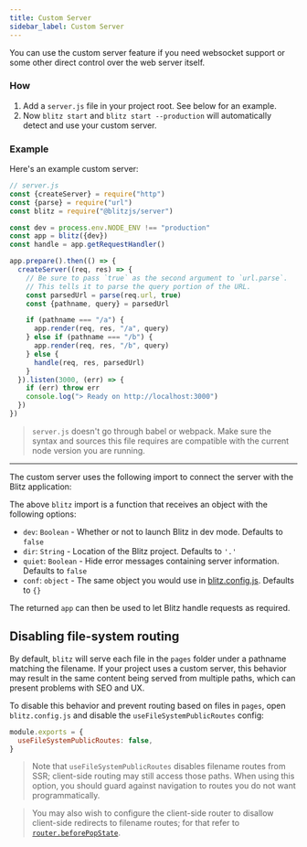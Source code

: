 ```yaml
---
title: Custom Server
sidebar_label: Custom Server
---
```


You can use the custom server feature if you need websocket support or some other direct control over the web server itself.

### How

1. Add a `server.js` file in your project root. See below for an example.
2. Now `blitz start` and `blitz start --production` will automatically detect and use your custom server.

### Example

Here's an example custom server:

```js
// server.js
const {createServer} = require("http")
const {parse} = require("url")
const blitz = require("@blitzjs/server")

const dev = process.env.NODE_ENV !== "production"
const app = blitz({dev})
const handle = app.getRequestHandler()

app.prepare().then(() => {
  createServer((req, res) => {
    // Be sure to pass `true` as the second argument to `url.parse`.
    // This tells it to parse the query portion of the URL.
    const parsedUrl = parse(req.url, true)
    const {pathname, query} = parsedUrl

    if (pathname === "/a") {
      app.render(req, res, "/a", query)
    } else if (pathname === "/b") {
      app.render(req, res, "/b", query)
    } else {
      handle(req, res, parsedUrl)
    }
  }).listen(3000, (err) => {
    if (err) throw err
    console.log("> Ready on http://localhost:3000")
  })
})
```

> `server.js` doesn't go through babel or webpack. Make sure the syntax and sources this file requires are compatible with the current node version you are running.

---

The custom server uses the following import to connect the server with the Blitz application:

The above `blitz` import is a function that receives an object with the following options:

- `dev`: `Boolean` - Whether or not to launch Blitz in dev mode. Defaults to `false`
- `dir`: `String` - Location of the Blitz project. Defaults to `'.'`
- `quiet`: `Boolean` - Hide error messages containing server information. Defaults to `false`
- `conf`: `object` - The same object you would use in [blitz.config.js](./blitz-config.mdx). Defaults to `{}`

The returned `app` can then be used to let Blitz handle requests as required.

## Disabling file-system routing

By default, `blitz` will serve each file in the `pages` folder under a pathname matching the filename. If your project uses a custom server, this behavior may result in the same content being served from multiple paths, which can present problems with SEO and UX.

To disable this behavior and prevent routing based on files in `pages`, open `blitz.config.js` and disable the `useFileSystemPublicRoutes` config:

```js
module.exports = {
  useFileSystemPublicRoutes: false,
}
```

> Note that `useFileSystemPublicRoutes` disables filename routes from SSR; client-side routing may still access those paths. When using this option, you should guard against navigation to routes you do not want programmatically.

> You may also wish to configure the client-side router to disallow client-side redirects to filename routes; for that refer to [`router.beforePopState`](./router.mdx#router-object).
